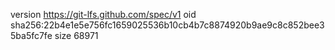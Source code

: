version https://git-lfs.github.com/spec/v1
oid sha256:22b4e1e5e756fc1659025536b10cb4b7c8874920b9ae9c8c852bee35ba5fc7fe
size 68971
